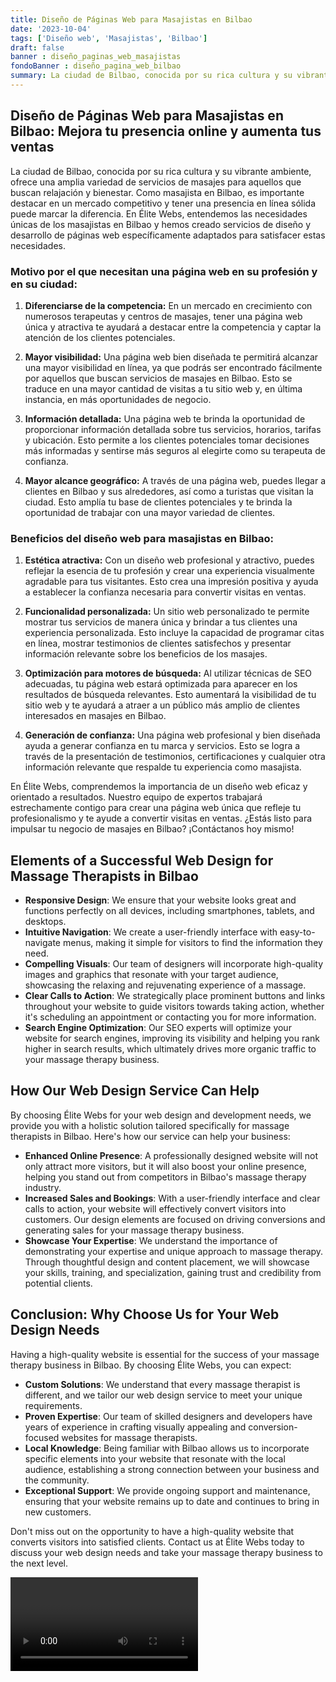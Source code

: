 ```yaml
---
title: Diseño de Páginas Web para Masajistas en Bilbao
date: '2023-10-04'
tags: ['Diseño web', 'Masajistas', 'Bilbao']
draft: false
banner : diseño_paginas_web_masajistas
fondoBanner : diseño_pagina_web_bilbao
summary: La ciudad de Bilbao, conocida por su rica cultura y su vibrante ambiente, ofrece una amplia variedad de servicios de masajes para aquellos que buscan relajación y bienestar. Como masajista en Bilbao, es importante destacar en un mercado competitivo y tener una presencia en línea sólida puede marcar la diferencia. En Élite Webs, entendemos las necesidades únicas de los masajistas en Bilbao y hemos creado servicios de diseño y desarrollo de páginas web específicamente adaptados para satisfacer estas necesidades.
---
```


## Diseño de Páginas Web para Masajistas en Bilbao: Mejora tu presencia online y aumenta tus ventas

La ciudad de Bilbao, conocida por su rica cultura y su vibrante ambiente, ofrece una amplia variedad de servicios de masajes para aquellos que buscan relajación y bienestar. Como masajista en Bilbao, es importante destacar en un mercado competitivo y tener una presencia en línea sólida puede marcar la diferencia. En Élite Webs, entendemos las necesidades únicas de los masajistas en Bilbao y hemos creado servicios de diseño y desarrollo de páginas web específicamente adaptados para satisfacer estas necesidades.

### Motivo por el que necesitan una página web en su profesión y en su ciudad:

1. **Diferenciarse de la competencia:** En un mercado en crecimiento con numerosos terapeutas y centros de masajes, tener una página web única y atractiva te ayudará a destacar entre la competencia y captar la atención de los clientes potenciales.

2. **Mayor visibilidad:** Una página web bien diseñada te permitirá alcanzar una mayor visibilidad en línea, ya que podrás ser encontrado fácilmente por aquellos que buscan servicios de masajes en Bilbao. Esto se traduce en una mayor cantidad de visitas a tu sitio web y, en última instancia, en más oportunidades de negocio.

3. **Información detallada:** Una página web te brinda la oportunidad de proporcionar información detallada sobre tus servicios, horarios, tarifas y ubicación. Esto permite a los clientes potenciales tomar decisiones más informadas y sentirse más seguros al elegirte como su terapeuta de confianza.

4. **Mayor alcance geográfico:** A través de una página web, puedes llegar a clientes en Bilbao y sus alrededores, así como a turistas que visitan la ciudad. Esto amplía tu base de clientes potenciales y te brinda la oportunidad de trabajar con una mayor variedad de clientes.

### Beneficios del diseño web para masajistas en Bilbao:

1. **Estética atractiva:** Con un diseño web profesional y atractivo, puedes reflejar la esencia de tu profesión y crear una experiencia visualmente agradable para tus visitantes. Esto crea una impresión positiva y ayuda a establecer la confianza necesaria para convertir visitas en ventas.

2. **Funcionalidad personalizada:** Un sitio web personalizado te permite mostrar tus servicios de manera única y brindar a tus clientes una experiencia personalizada. Esto incluye la capacidad de programar citas en línea, mostrar testimonios de clientes satisfechos y presentar información relevante sobre los beneficios de los masajes.

3. **Optimización para motores de búsqueda:** Al utilizar técnicas de SEO adecuadas, tu página web estará optimizada para aparecer en los resultados de búsqueda relevantes. Esto aumentará la visibilidad de tu sitio web y te ayudará a atraer a un público más amplio de clientes interesados en masajes en Bilbao.

4. **Generación de confianza:** Una página web profesional y bien diseñada ayuda a generar confianza en tu marca y servicios. Esto se logra a través de la presentación de testimonios, certificaciones y cualquier otra información relevante que respalde tu experiencia como masajista.

En Élite Webs, comprendemos la importancia de un diseño web eficaz y orientado a resultados. Nuestro equipo de expertos trabajará estrechamente contigo para crear una página web única que refleje tu profesionalismo y te ayude a convertir visitas en ventas. ¿Estás listo para impulsar tu negocio de masajes en Bilbao? ¡Contáctanos hoy mismo!

<GifSeo />

<Cta />

## Elements of a Successful Web Design for Massage Therapists in Bilbao

- **Responsive Design**: We ensure that your website looks great and functions perfectly on all devices, including smartphones, tablets, and desktops.
- **Intuitive Navigation**: We create a user-friendly interface with easy-to-navigate menus, making it simple for visitors to find the information they need.
- **Compelling Visuals**: Our team of designers will incorporate high-quality images and graphics that resonate with your target audience, showcasing the relaxing and rejuvenating experience of a massage.
- **Clear Calls to Action**: We strategically place prominent buttons and links throughout your website to guide visitors towards taking action, whether it's scheduling an appointment or contacting you for more information.
- **Search Engine Optimization**: Our SEO experts will optimize your website for search engines, improving its visibility and helping you rank higher in search results, which ultimately drives more organic traffic to your massage therapy business.

## How Our Web Design Service Can Help

By choosing Élite Webs for your web design and development needs, we provide you with a holistic solution tailored specifically for massage therapists in Bilbao. Here's how our service can help your business:

- **Enhanced Online Presence**: A professionally designed website will not only attract more visitors, but it will also boost your online presence, helping you stand out from competitors in Bilbao's massage therapy industry.
- **Increased Sales and Bookings**: With a user-friendly interface and clear calls to action, your website will effectively convert visitors into customers. Our design elements are focused on driving conversions and generating sales for your massage therapy business.
- **Showcase Your Expertise**: We understand the importance of demonstrating your expertise and unique approach to massage therapy. Through thoughtful design and content placement, we will showcase your skills, training, and specialization, gaining trust and credibility from potential clients.

## Conclusion: Why Choose Us for Your Web Design Needs

Having a high-quality website is essential for the success of your massage therapy business in Bilbao. By choosing Élite Webs, you can expect:

- **Custom Solutions**: We understand that every massage therapist is different, and we tailor our web design service to meet your unique requirements.
- **Proven Expertise**: Our team of skilled designers and developers have years of experience in crafting visually appealing and conversion-focused websites for massage therapists.
- **Local Knowledge**: Being familiar with Bilbao allows us to incorporate specific elements into your website that resonate with the local audience, establishing a strong connection between your business and the community.
- **Exceptional Support**: We provide ongoing support and maintenance, ensuring that your website remains up to date and continues to bring in new customers.

Don't miss out on the opportunity to have a high-quality website that converts visitors into satisfied clients. Contact us at Élite Webs today to discuss your web design needs and take your massage therapy business to the next level.

<Video />

<CtaBot job='Masajistas' city='Bilbao'/>

<Gmaps query='Bilbao+españa+maps' />